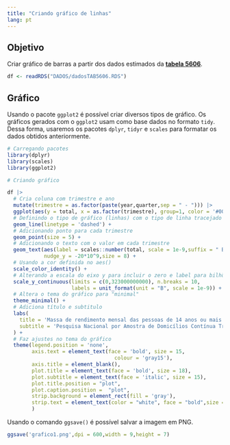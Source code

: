```yaml
---
title: "Criando gráfico de linhas"
lang: pt
---
```


## Objetivo

Criar gráfico de barras a partir dos dados estimados da [**tabela 5606**](https://sidra.ibge.gov.br/tabela/5606).

```r
df <- readRDS("DADOS/dadosTAB5606.RDS")
```

## Gráfico

Usando o pacote `ggplot2` é possível criar diversos tipos de gráfico. Os gráficos gerados com o `ggplot2` usam como base dados no formato `tidy`. Dessa forma, usaremos os pacotes `dplyr`, `tidyr` e `scales` para formatar os dados obtidos anteriormente.

```r
# Carregando pacotes
library(dplyr)
library(scales)
library(ggplot2)

# Criando gráfico

df |> 
  # Cria coluna com trimestre e ano
  mutate(trimestre = as.factor(paste(year,quarter,sep = " - "))) |> 
  ggplot(aes(y = total, x = as.factor(trimestre), group=1, color = '#004282')) +
  # Definindo o tipo de gráfico (linhas) com o tipo de linha tracejado
  geom_line(linetype = 'dashed') +
  # Adicionando ponto para cada trimestre
  geom_point(size = 5) +
  # Adicionando o texto com o valor em cada trimestre
  geom_text(aes(label = scales::number(total, scale = 1e-9,suffix = " B")),
            nudge_y = -20*10^9,size = 8) +
  # Usando a cor definida no aes()
  scale_color_identity() +
  # Alterando a escala do eixo y para incluir o zero e label para bilhões
  scale_y_continuous(limits = c(0,323000000000), n.breaks = 10,
                     labels = unit_format(unit = "B", scale = 1e-9)) +
  # Altera o tema do gráfico para "minimal"
  theme_minimal() +
  # Adiciona título e subtitulo
  labs(
    title = 'Massa de rendimento mensal das pessoas de 14 anos ou mais',
    subtitle = 'Pesquisa Nacional por Amostra de Domicílios Contínua Trimestral - Dados de 2023 e 2024'
  ) +
  # Faz ajustes no tema do gráfico
  theme(legend.position = 'none',
        axis.text = element_text(face = 'bold', size = 15,
                                   colour = 'gray15'),
        axis.title = element_blank(),
        plot.title = element_text(face = 'bold', size = 18),
        plot.subtitle = element_text(face = 'italic', size = 15),
        plot.title.position = "plot", 
        plot.caption.position =  "plot",
        strip.background = element_rect(fill = 'gray'),
        strip.text = element_text(color = "white", face = "bold",size = 15)
        ) 
```

Usando o comando `ggsave()` é possível salvar a imagem em PNG.

```r
ggsave('grafico1.png',dpi = 600,width = 9,height = 7)
```
